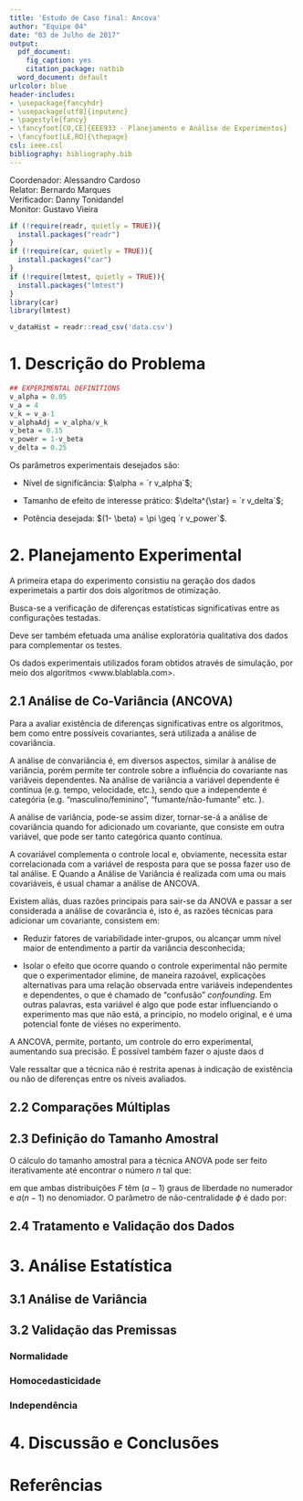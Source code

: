 ```yaml
---
title: 'Estudo de Caso final: Ancova'
author: "Equipe 04"
date: "03 de Julho de 2017"
output:
  pdf_document:
    fig_caption: yes
    citation_package: natbib
  word_document: default
urlcolor: blue
header-includes:
- \usepackage{fancyhdr}
- \usepackage[utf8]{inputenc}
- \pagestyle{fancy}
- \fancyfoot[CO,CE]{EEE933 - Planejamento e Análise de Experimentos}
- \fancyfoot[LE,RO]{\thepage}
csl: ieee.csl
bibliography: bibliography.bib
---  
```

Coordenador: Alessandro Cardoso    
Relator: Bernardo Marques   
Verificador: Danny Tonidandel   
Monitor: Gustavo Vieira

```r
if (!require(readr, quietly = TRUE)){
  install.packages("readr")
}
if (!require(car, quietly = TRUE)){
  install.packages("car")
}
if (!require(lmtest, quietly = TRUE)){
  install.packages("lmtest")
}
library(car)
library(lmtest)

v_dataHist = readr::read_csv('data.csv')
```

# 1. Descrição do Problema



```r
## EXPERIMENTAL DEFINITIONS
v_alpha = 0.05
v_a = 4
v_k = v_a-1
v_alphaAdj = v_alpha/v_k
v_beta = 0.15
v_power = 1-v_beta
v_delta = 0.25
```
Os parâmetros experimentais desejados são:

* Nível de significância: $\alpha = `r v_alpha`$;

* Tamanho de efeito de interesse prático: $\delta^{\star} = `r v_delta`$;

* Potência desejada: $(1- \beta) = \pi \geq `r v_power`$.

# 2. Planejamento Experimental

A primeira etapa do experimento consistiu na geração dos dados experimetais a partir dos dois algoritmos de otimização.

Busca-se a verificação de diferenças estatísticas significativas entre as configurações testadas.

Deve ser também efetuada uma análise exploratória qualitativa dos dados para complementar os testes. 

Os dados experimentais utilizados foram obtidos através de simulação, por meio dos algoritmos <www.blablabla.com>.

## 2.1 Análise de Co-Variância (ANCOVA)

Para a avaliar existência de diferenças significativas entre os algoritmos, bem como entre possíveis covariantes, será utilizada a análise de covariância.

A análise de convariância é, em diversos aspectos, similar à análise de variância, porém permite ter controle sobre a influência do covariante nas variâveis dependentes. Na análise de variância a variável dependente é contínua (e.g. tempo, velocidade, etc.), sendo que a independente é categória (e.g. "masculino/feminino", "fumante/não-fumante" etc. ).

A análise de variância, pode-se assim dizer, tornar-se-á a análise de covariância quando for adicionado um covariante, que consiste em outra variável, que pode ser tanto categórica quanto contínua.

A covariável complementa o controle local e, obviamente, necessita estar correlacionada com a variável de resposta para que se possa fazer uso de tal análise. E Quando a Análise de Variância é realizada com uma ou mais covariáveis, é usual chamar a análise de ANCOVA.

Existem aliás, duas razões principais para sair-se da ANOVA e passar a ser considerada a análise de covarância é, isto é, as razões técnicas para adicionar um covariante, consistem em:

* Reduzir fatores de variabilidade inter-grupos, ou alcançar umm nível maior de entendimento a partir da variância desconhecida;

* Isolar o efeito que ocorre quando o controle experimental não permite que o experimentador elimine, de maneira razoável, explicações alternativas para uma relação observada entre variáveis independentes e dependentes, o que é chamado de "confusão" _confounding_. Em outras palavras, esta variável é algo que pode estar influenciando o experimento mas que não está, a principio, no modelo original, e é uma potencial fonte de viéses no experimento.

A ANCOVA, permite, portanto, um controle do erro experimental, aumentando sua precisão. É possı́vel também fazer o ajuste daos d
 
Vale ressaltar que a técnica não é restrita apenas à indicação de existência ou não de diferenças entre os níveis avaliados.

## 2.2 Comparações Múltiplas


## 2.3 Definição do Tamanho Amostral

O cálculo do tamanho amostral para a técnica ANOVA pode ser feito iterativamente até encontrar o número $n$ tal que:

\begin{equation}
F_{(1-\alpha)}=F_{\beta;\phi} \,,
\label{eq:06}
\end{equation}

em que ambas distribuições $F$ têm $(a-1)$ graus de liberdade no numerador e $a(n-1)$ no denomiador. O parâmetro de não-centralidade $\phi$ é dado por:

## 2.4 Tratamento e Validação dos Dados

# 3. Análise Estatística

## 3.1 Análise de Variância

## 3.2 Validação das Premissas

### Normalidade

### Homocedasticidade


### Independência

# 4. Discussão e Conclusões

# Referências